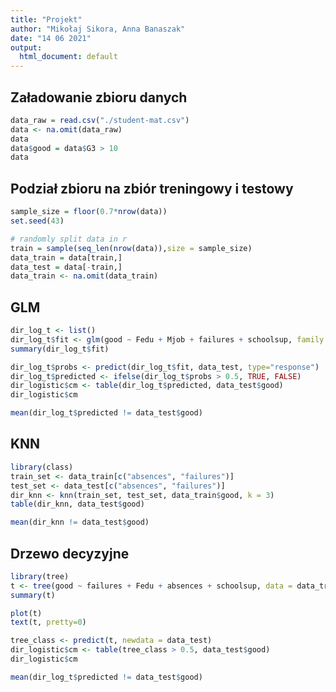 ```yaml
---
title: "Projekt"
author: "Mikołaj Sikora, Anna Banaszak"
date: "14 06 2021"
output:
  html_document: default
---
```


## Załadowanie zbioru danych

```r
data_raw = read.csv("./student-mat.csv")
data <- na.omit(data_raw)
data
data$good = data$G3 > 10
data
```
## Podział zbioru na zbiór treningowy i testowy

```r
sample_size = floor(0.7*nrow(data))
set.seed(43)

# randomly split data in r
train = sample(seq_len(nrow(data)),size = sample_size)
data_train = data[train,]
data_test = data[-train,]
data_train <- na.omit(data_train)
```

## GLM

``` r
dir_log_t <- list()
dir_log_t$fit <- glm(good ~ Fedu + Mjob + failures + schoolsup, family = binomial, data = data_train)
summary(dir_log_t$fit)
```
``` r
dir_log_t$probs <- predict(dir_log_t$fit, data_test, type="response")
dir_log_t$predicted <- ifelse(dir_log_t$probs > 0.5, TRUE, FALSE)
dir_logistic$cm <- table(dir_log_t$predicted, data_test$good)
dir_logistic$cm
```
``` r
mean(dir_log_t$predicted != data_test$good)
```

## KNN

``` r
library(class)
train_set <- data_train[c("absences", "failures")]
test_set <- data_test[c("absences", "failures")]
dir_knn <- knn(train_set, test_set, data_train$good, k = 3)
table(dir_knn, data_test$good)
```
``` r
mean(dir_knn != data_test$good)
```


## Drzewo decyzyjne

``` r
library(tree)
t <- tree(good ~ failures + Fedu + absences + schoolsup, data = data_train)
summary(t)
```
``` r
plot(t)
text(t, pretty=0)
```
``` r
tree_class <- predict(t, newdata = data_test)
dir_logistic$cm <- table(tree_class > 0.5, data_test$good)
dir_logistic$cm
```
``` r
mean(dir_log_t$predicted != data_test$good)
```
